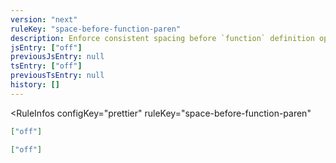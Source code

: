 ```yaml
---
version: "next"
ruleKey: "space-before-function-paren"
description: Enforce consistent spacing before `function` definition opening parenthesis
jsEntry: ["off"]
previousJsEntry: null
tsEntry: ["off"]
previousTsEntry: null
history: []
---
```


<RuleInfos 
  configKey="prettier" 
  ruleKey="space-before-function-paren" 
>

```json
["off"]
```

```json
["off"]
```

</RuleInfos>
